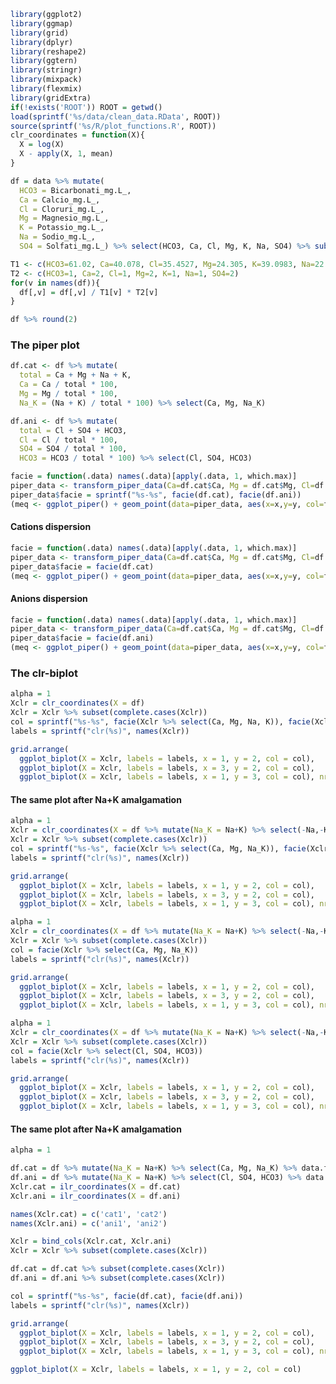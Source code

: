 ```r
library(ggplot2)
library(ggmap)
library(grid)
library(dplyr)
library(reshape2)
library(ggtern)
library(stringr)
library(mixpack)
library(flexmix)
library(gridExtra)
if(!exists('ROOT')) ROOT = getwd()
load(sprintf('%s/data/clean_data.RData', ROOT))
source(sprintf('%s/R/plot_functions.R', ROOT))
clr_coordinates = function(X){
  X = log(X)
  X - apply(X, 1, mean)
}
```

```r
df = data %>% mutate(
  HCO3 = Bicarbonati_mg.L_, 
  Ca = Calcio_mg.L_, 
  Cl = Cloruri_mg.L_,
  Mg = Magnesio_mg.L_, 
  K = Potassio_mg.L_, 
  Na = Sodio_mg.L_,
  SO4 = Solfati_mg.L_) %>% select(HCO3, Ca, Cl, Mg, K, Na, SO4) %>% subset() %>% tbl_df

T1 <- c(HCO3=61.02, Ca=40.078, Cl=35.4527, Mg=24.305, K=39.0983, Na=22.989, SO4=96.06)
T2 <- c(HCO3=1, Ca=2, Cl=1, Mg=2, K=1, Na=1, SO4=2)
for(v in names(df)){
  df[,v] = df[,v] / T1[v] * T2[v]
}
```

```r
df %>% round(2)
```

### The piper plot

```r
df.cat <- df %>% mutate(
  total = Ca + Mg + Na + K,
  Ca = Ca / total * 100,
  Mg = Mg / total * 100,
  Na_K = (Na + K) / total * 100) %>% select(Ca, Mg, Na_K)
```

```r
df.ani <- df %>% mutate(
  total = Cl + SO4 + HCO3,
  Cl = Cl / total * 100,
  SO4 = SO4 / total * 100,
  HCO3 = HCO3 / total * 100) %>% select(Cl, SO4, HCO3)
```

```r
facie = function(.data) names(.data)[apply(.data, 1, which.max)]
piper_data <- transform_piper_data(Ca=df.cat$Ca, Mg = df.cat$Mg, Cl=df.ani$Cl, SO4 = df.ani$SO4)
piper_data$facie = sprintf("%s-%s", facie(df.cat), facie(df.ani))
(meq <- ggplot_piper() + geom_point(data=piper_data, aes(x=x,y=y, col=facie), size=2))
```

#### Cations dispersion

```r
facie = function(.data) names(.data)[apply(.data, 1, which.max)]
piper_data <- transform_piper_data(Ca=df.cat$Ca, Mg = df.cat$Mg, Cl=df.ani$Cl, SO4 = df.ani$SO4)
piper_data$facie = facie(df.cat)
(meq <- ggplot_piper() + geom_point(data=piper_data, aes(x=x,y=y, col=facie), size=2))
```

#### Anions dispersion

```r
facie = function(.data) names(.data)[apply(.data, 1, which.max)]
piper_data <- transform_piper_data(Ca=df.cat$Ca, Mg = df.cat$Mg, Cl=df.ani$Cl, SO4 = df.ani$SO4)
piper_data$facie = facie(df.ani)
(meq <- ggplot_piper() + geom_point(data=piper_data, aes(x=x,y=y, col=facie), size=2))
```

### The clr-biplot

```r
alpha = 1
Xclr = clr_coordinates(X = df)
Xclr = Xclr %>% subset(complete.cases(Xclr))
col = sprintf("%s-%s", facie(Xclr %>% select(Ca, Mg, Na, K)), facie(Xclr %>% select(Cl, SO4, HCO3)))
labels = sprintf("clr(%s)", names(Xclr))

grid.arrange(
  ggplot_biplot(X = Xclr, labels = labels, x = 1, y = 2, col = col),
  ggplot_biplot(X = Xclr, labels = labels, x = 3, y = 2, col = col),
  ggplot_biplot(X = Xclr, labels = labels, x = 1, y = 3, col = col), nrow = 2, ncol = 2)
```

#### The same plot after Na+K amalgamation

```r
alpha = 1
Xclr = clr_coordinates(X = df %>% mutate(Na_K = Na+K) %>% select(-Na,-K))
Xclr = Xclr %>% subset(complete.cases(Xclr))
col = sprintf("%s-%s", facie(Xclr %>% select(Ca, Mg, Na_K)), facie(Xclr %>% select(Cl, SO4, HCO3)))
labels = sprintf("clr(%s)", names(Xclr))

grid.arrange(
  ggplot_biplot(X = Xclr, labels = labels, x = 1, y = 2, col = col),
  ggplot_biplot(X = Xclr, labels = labels, x = 3, y = 2, col = col),
  ggplot_biplot(X = Xclr, labels = labels, x = 1, y = 3, col = col), nrow = 2, ncol = 2)
```

```r
alpha = 1
Xclr = clr_coordinates(X = df %>% mutate(Na_K = Na+K) %>% select(-Na,-K))
Xclr = Xclr %>% subset(complete.cases(Xclr))
col = facie(Xclr %>% select(Ca, Mg, Na_K))
labels = sprintf("clr(%s)", names(Xclr))

grid.arrange(
  ggplot_biplot(X = Xclr, labels = labels, x = 1, y = 2, col = col),
  ggplot_biplot(X = Xclr, labels = labels, x = 3, y = 2, col = col),
  ggplot_biplot(X = Xclr, labels = labels, x = 1, y = 3, col = col), nrow = 2, ncol = 2)
```


```r
alpha = 1
Xclr = clr_coordinates(X = df %>% mutate(Na_K = Na+K) %>% select(-Na,-K))
Xclr = Xclr %>% subset(complete.cases(Xclr))
col = facie(Xclr %>% select(Cl, SO4, HCO3))
labels = sprintf("clr(%s)", names(Xclr))

grid.arrange(
  ggplot_biplot(X = Xclr, labels = labels, x = 1, y = 2, col = col),
  ggplot_biplot(X = Xclr, labels = labels, x = 3, y = 2, col = col),
  ggplot_biplot(X = Xclr, labels = labels, x = 1, y = 3, col = col), nrow = 2, ncol = 2)
```

#### The same plot after Na+K amalgamation

```r
alpha = 1

df.cat = df %>% mutate(Na_K = Na+K) %>% select(Ca, Mg, Na_K) %>% data.frame
df.ani = df %>% mutate(Na_K = Na+K) %>% select(Cl, SO4, HCO3) %>% data.frame
Xclr.cat = ilr_coordinates(X = df.cat)
Xclr.ani = ilr_coordinates(X = df.ani)

names(Xclr.cat) = c('cat1', 'cat2')
names(Xclr.ani) = c('ani1', 'ani2')

Xclr = bind_cols(Xclr.cat, Xclr.ani)
Xclr = Xclr %>% subset(complete.cases(Xclr))

df.cat = df.cat %>% subset(complete.cases(Xclr))
df.ani = df.ani %>% subset(complete.cases(Xclr))

col = sprintf("%s-%s", facie(df.cat), facie(df.ani))
labels = sprintf("clr(%s)", names(Xclr))

grid.arrange(
  ggplot_biplot(X = Xclr, labels = labels, x = 1, y = 2, col = col),
  ggplot_biplot(X = Xclr, labels = labels, x = 3, y = 2, col = col),
  ggplot_biplot(X = Xclr, labels = labels, x = 1, y = 3, col = col), nrow = 2, ncol = 2)
```

```r
ggplot_biplot(X = Xclr, labels = labels, x = 1, y = 2, col = col)
```
